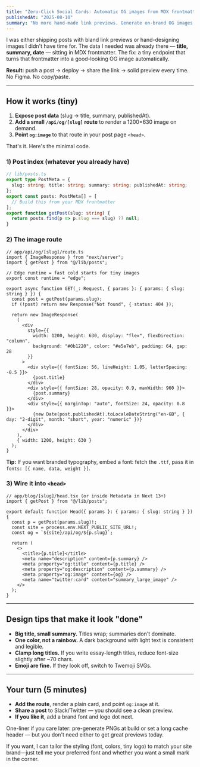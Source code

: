 ```yaml
---
title: "Zero-Click Social Cards: Automatic OG images from MDX frontmatter"
publishedAt: "2025-08-10"
summary: "No more hand-made link previews. Generate on-brand OG images from your MDX frontmatter with one tiny endpoint."
---
```


I was either shipping posts with bland link previews or hand-designing images I didn't have time for. The data I needed was already there — **title, summary, date** — sitting in MDX frontmatter. The fix: a tiny endpoint that turns that frontmatter into a good-looking OG image automatically.

**Result:** push a post → deploy → share the link → solid preview every time. No Figma. No copy/paste.

---

## How it works (tiny)

1. **Expose post data** (slug → title, summary, publishedAt).  
2. **Add a small `/api/og/[slug]` route** to render a 1200×630 image on demand.  
3. **Point `og:image`** to that route in your post page `<head>`.

That's it. Here's the minimal code.

### 1) Post index (whatever you already have)

```ts
// lib/posts.ts
export type PostMeta = {
  slug: string; title: string; summary: string; publishedAt: string;
};
export const posts: PostMeta[] = [
  // Build this from your MDX frontmatter
];
export function getPost(slug: string) {
  return posts.find(p => p.slug === slug) ?? null;
}
```

### 2) The image route

```tsx
// app/api/og/[slug]/route.ts
import { ImageResponse } from "next/server";
import { getPost } from "@/lib/posts";

// Edge runtime = fast cold starts for tiny images
export const runtime = "edge";

export async function GET(_: Request, { params }: { params: { slug: string } }) {
  const post = getPost(params.slug);
  if (!post) return new Response("Not found", { status: 404 });

  return new ImageResponse(
    (
      <div
        style={{
          width: 1200, height: 630, display: "flex", flexDirection: "column",
          background: "#0b1220", color: "#e5e7eb", padding: 64, gap: 28
        }}
      >
        <div style={{ fontSize: 56, lineHeight: 1.05, letterSpacing: -0.5 }}>
          {post.title}
        </div>
        <div style={{ fontSize: 28, opacity: 0.9, maxWidth: 960 }}>
          {post.summary}
        </div>
        <div style={{ marginTop: "auto", fontSize: 24, opacity: 0.8 }}>
          {new Date(post.publishedAt).toLocaleDateString("en-GB", { day: "2-digit", month: "short", year: "numeric" })}
        </div>
      </div>
    ),
    { width: 1200, height: 630 }
  );
}
```

**Tip:** If you want branded typography, embed a font: fetch the `.ttf`, pass it in `fonts: [{ name, data, weight }]`.

### 3) Wire it into `<head>`

```tsx
// app/blog/[slug]/head.tsx (or inside Metadata in Next 13+)
import { getPost } from "@/lib/posts";

export default function Head({ params }: { params: { slug: string } }) {
  const p = getPost(params.slug)!;
  const site = process.env.NEXT_PUBLIC_SITE_URL!;
  const og = `${site}/api/og/${p.slug}`;

  return (
    <>
      <title>{p.title}</title>
      <meta name="description" content={p.summary} />
      <meta property="og:title" content={p.title} />
      <meta property="og:description" content={p.summary} />
      <meta property="og:image" content={og} />
      <meta name="twitter:card" content="summary_large_image" />
    </>
  );
}
```

---

## Design tips that make it look "done"

- **Big title, small summary.** Titles wrap; summaries don't dominate.
- **One color, not a rainbow.** A dark background with light text is consistent and legible.
- **Clamp long titles.** If you write essay-length titles, reduce font-size slightly after ~70 chars.
- **Emoji are fine.** If they look off, switch to Twemoji SVGs.

---

## Your turn (5 minutes)

- **Add the route**, render a plain card, and point `og:image` at it.
- **Share a post** to Slack/Twitter — you should see a clean preview.
- **If you like it**, add a brand font and logo dot next.

One-liner if you care later: pre-generate PNGs at build or set a long cache header — but you don't need either to get great previews today.

If you want, I can tailor the styling (font, colors, tiny logo) to match your site brand—just tell me your preferred font and whether you want a small mark in the corner.